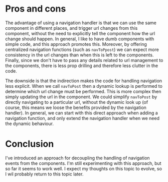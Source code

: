 # Pros and cons

The advantage of using a navigation handler is that we can use the same component in different places,
and trigger url changes from this component, without the need to explicitly tell the component
how the url change should happen. In general, I like to have dumb components with simple code,
and this approach promotes this. Moreover, by offering centralized navigation functions (such as
`navToPpost`) we can expect more consistency in the url changes than when this is left to the components.
Finally, since we don't have to pass any details related to url management to the components,
there is less prop drilling and therefore less clutter in the code.

The downside is that the indirection makes the code for handling navigation less explicit. When we call
`navToPost` then a dynamic lookup is performed to determine which url change must be performed. This
is more complex then simply updating the url in the component. We could simplify `navToPost` by directly
navigating to a particular url, without the dynamic look up (of course, this means we loose
the benefits provided by the navigation handler). In general, we can start with this direct approach when adding
a navigation function, and only extend the navigation handler when we need the dynamic behaviour.

# Conclusion

I've introduced an approach for decoupling the handling of navigation events from the components.
I'm still experimenting with this approach, but so far it seems to work well. I expect my
thoughts on this topic to evolve, so I wil probably return to this topic later.
